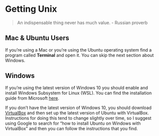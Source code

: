 # Getting Unix

> An indispensable thing never has much value. - Russian proverb

## Mac & Ubuntu Users

If you're using a Mac or you're using the Ubuntu operating system find a
program called **Terminal** and open it. You can skip the next section about
Windows.

## Windows

If you're using the latest version of Windows 10 you should enable and install
Windows Subsystem for Linux (WSL). You can find the installation guide from Microsoft
[here](https://msdn.microsoft.com/en-us/commandline/wsl/install_guide).

If you don't have the latest version of Windows 10, you should download 
[VirtualBox](https://www.virtualbox.org/) and then set up the latest version of
Ubuntu with VirtualBox. Instructions for doing this tend to change slightly
over time, so I suggest using Google to search for "how to install Ubuntu on
Windows with VirtualBox" and then you can follow the instructions that you find.
